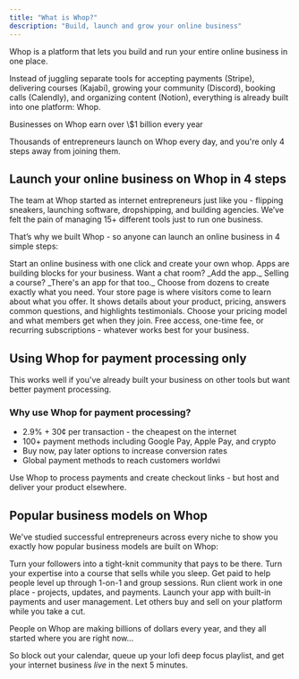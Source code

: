 ```yaml
---
title: "What is Whop?"
description: "Build, launch and grow your online business"
---
```


Whop is a platform that lets you build and run your entire online business in one place. 

Instead of juggling separate tools for accepting payments (Stripe), delivering courses (Kajabi), growing your community (Discord), booking calls (Calendly), and organizing content (Notion), everything is already built into one platform: Whop.

<Check>
  Businesses on Whop earn over \$1 billion every year
</Check>

Thousands of entrepreneurs launch on Whop every day, and you're only 4 steps away from joining them.

## **Launch your online business on Whop in 4 steps**

The team at Whop started as internet entrepreneurs just like you - flipping sneakers, launching software, dropshipping, and building agencies. We’ve felt the pain of managing 15\+ different tools just to run one business.

That’s why we built Whop - so anyone can launch an online business in 4 simple steps: 

<CardGroup cols={2}>
  <Card title="Start here: Create your whop" icon="sparkles" href="www.google.com">
    Start an online business with one click and create your own whop.
  </Card>
  <Card title="Add apps to your Whop" icon="block-brick">
    Apps are building blocks for your business. Want a chat room? _Add the app._ Selling a course? _There's an app for that too._ Choose from dozens to create exactly what you need.
  </Card>
  <Card title="Set up your store page" icon="store">
    Your store page is where visitors come to learn about what you offer. It shows details about your product, pricing, answers common questions, and highlights testimonials.
  </Card>
  <Card title="Set up products and pricing" icon="dollar-sign">
    Choose your pricing model and what members get when they join. Free access, one-time fee, or recurring subscriptions - whatever works best for your business.
  </Card>
</CardGroup>

## Using Whop for payment processing only

This works well if you've already built your business on other tools but want better payment processing.

### Why use Whop for payment processing?

- 2.9% \+ 30¢ per transaction - the cheapest on the internet
- 100\+ payment methods including Google Pay, Apple Pay, and crypto
- Buy now, pay later options to increase conversion rates
- Global payment methods to reach customers worldwi

<CardGroup cols={1}>
  <Card title="Start with payment processing" icon="credit-card">
    Use Whop to process payments and create checkout links - but host and deliver your product elsewhere.
  </Card>
</CardGroup>

## Popular business models on Whop

We've studied successful entrepreneurs across every niche to show you exactly how popular business models are built on Whop:

<CardGroup cols={3}>
  <Card title="Communities" icon="people-group">
    Turn your followers into a tight-knit community that pays to be there.
  </Card>
  <Card title="Courses" icon="graduation-cap">
    Turn your expertise into a course that sells while you sleep.
  </Card>
  <Card title="Coaches" icon="chart-line" href="/building-apps">
    Get paid to help people level up through 1-on-1 and group sessions.
  </Card>
</CardGroup>

<CardGroup cols={3}>
  <Card title="Agencies" icon="gear">
    Run client work in one place - projects, updates, and payments.
  </Card>
  <Card title="Software" icon="laptop">
    Launch your app with built-in payments and user management.
  </Card>
  <Card title="Marketplaces" icon="cart-shopping">
    Let others buy and sell on your platform while you take a cut.
  </Card>
</CardGroup>

People on Whop are making billions of dollars every year, and they all started where you are right now...

So block out your calendar, queue up your lofi deep focus playlist, and get your internet business _live_ in the next 5 minutes.